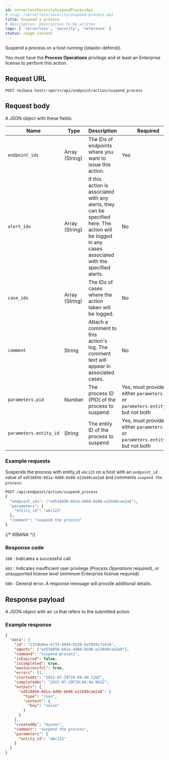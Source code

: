 ```yaml
---
id: serverlessSecuritySuspendProcessApi
# slug: /serverless/security/suspend-process-api
title: Suspend a process
# description: Description to be written
tags: [ 'serverless', 'security', 'reference' ]
status: rough content
---
```


<div id="suspend-process-api"></div>

Suspend a process on a host running ((elastic-defend)).

You must have the **Process Operations** <DocLink id="serverlessSecurityEndpointManagementReq">privilege</DocLink> and at least an Enterprise license to perform this action.

## Request URL

`POST <kibana host>:<port>/api/endpoint/action/suspend_process`

## Request body

A JSON object with these fields:

| Name | Type | Description | Required |
|---|---|---|---|
| `endpoint_ids` | Array (String) | The IDs of endpoints where you want to issue this action. | Yes |
| `alert_ids` | Array (String) | If this action is associated with any alerts, they can be specified here. The action will be logged in any cases associated with the specified alerts. | No |
| `case_ids` | Array (String) | The IDs of cases where the action taken will be logged. | No |
| `comment` | String | Attach a comment to this action's log. The comment text will appear in associated cases. | No |
| `parameters.pid` | Number | The process ID (PID) of the process to suspend. | Yes, must provide either `parameters.pid` or `parameters.entity_id`, but not both |
| `parameters.entity_id` | String | The entity ID of the process to suspend. | Yes, must provide either `parameters.pid` or `parameters.entity_id`, but not both |

### Example requests

Suspends the process with entity_id `abc123` on a host with an `endpoint_id` value of `ed518850-681a-4d60-bb98-e22640cae2a8` and comments `suspend the process`:

```sh
POST /api/endpoint/action/suspend_process
{
  "endpoint_ids": ["ed518850-681a-4d60-bb98-e22640cae2a8"],
  "parameters": {
    "entity_id": "abc123"
  },
  "comment": "suspend the process"
}
```
{/* KIBANA */}

### Response code

`200` 
    : Indicates a successful call.

`403` 
    : 	Indicates insufficient user privilege (*Process Operations* required), or unsupported license level (minimum Enterprise license required).

`500` 
    : 	General error. A response message will provide additional details.

## Response payload

A JSON object with an `id` that refers to the submitted action.

### Example response

```json
{
  "data": {
    "id": "233db9ea-6733-4849-9226-5a7039c7161d",
    "agents": ["ed518850-681a-4d60-bb98-e22640cae2a8"],
    "command": "suspend-process",
    "isExpired": false,
    "isCompleted": true,
    "wasSuccessful": true,
    "errors": [],
    "startedAt": "2022-07-29T19:08:49.126Z",
    "completedAt": "2022-07-29T19:09:44.961Z",
    "outputs": {
      "ed518850-681a-4d60-bb98-e22640cae2a8": {
        "type": "json",
        "content": {
          "key": "value"
        }
      }
    },
    "createdBy": "myuser",
    "comment": "suspend the process",
    "parameters": {
      "entity_id": "abc123"
    }
  }
}
```
